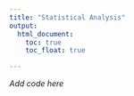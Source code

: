 ```yaml
---
title: "Statistical Analysis"
output: 
  html_document:
    toc: true
    toc_float: true

---
```


*Add code here*